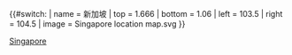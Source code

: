 {{#switch:{{{1}}}
| name   = 新加坡
| top    = 1.666
| bottom = 1.06
| left   = 103.5
| right  = 104.5
| image  = Singapore location map.svg
}}<noinclude>{{Location map/Info|Singapore}}
{{Documentation}}
[[Category:地理位置圖模板|Singapore]]

</noinclude>